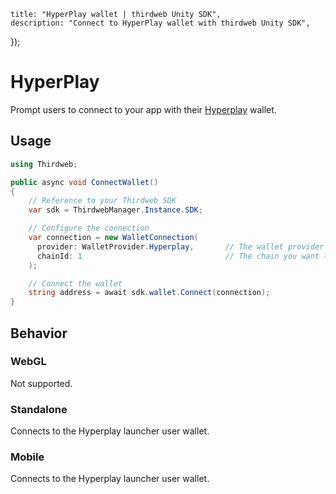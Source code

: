 
	title: "HyperPlay wallet | thirdweb Unity SDK",
	description: "Connect to HyperPlay wallet with thirdweb Unity SDK",
});

# HyperPlay

Prompt users to connect to your app with their [Hyperplay](https://www.hyperplay.xyz/) wallet.

## Usage

```csharp
using Thirdweb;

public async void ConnectWallet()
{
    // Reference to your Thirdweb SDK
    var sdk = ThirdwebManager.Instance.SDK;

    // Configure the connection
    var connection = new WalletConnection(
      provider: WalletProvider.Hyperplay,       // The wallet provider you want to connect to (Required)
      chainId: 1                                // The chain you want to connect to (Required)
    );

    // Connect the wallet
    string address = await sdk.wallet.Connect(connection);
}
```

## Behavior

### WebGL

Not supported.

### Standalone

Connects to the Hyperplay launcher user wallet.

### Mobile

Connects to the Hyperplay launcher user wallet.
